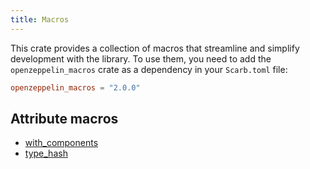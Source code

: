 ```yaml
---
title: Macros
---
```


This crate provides a collection of macros that streamline and simplify development with the library.
To use them, you need to add the `openzeppelin_macros` crate as a dependency in your `Scarb.toml` file:

```toml
openzeppelin_macros = "2.0.0"
```

## Attribute macros

* [with_components](./macros/with_components)
* [type_hash](./macros/type_hash)
